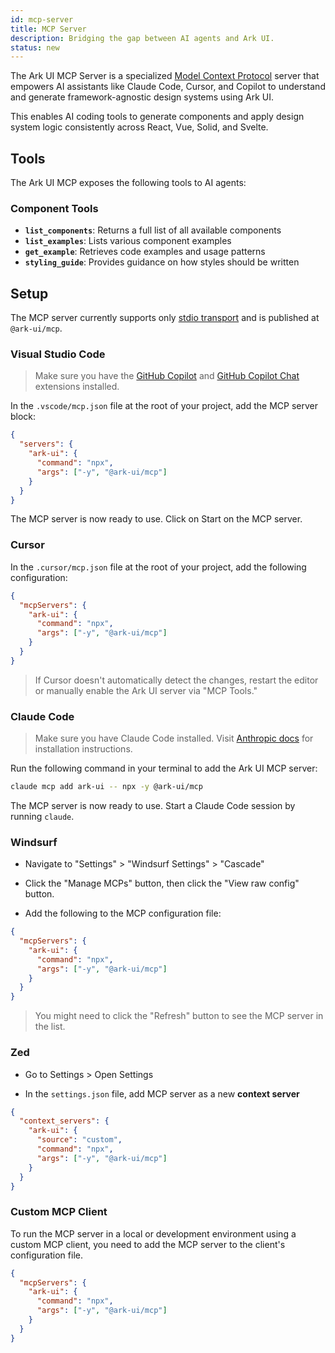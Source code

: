 ```yaml
---
id: mcp-server
title: MCP Server
description: Bridging the gap between AI agents and Ark UI.
status: new
---
```


The Ark UI MCP Server is a specialized [Model Context Protocol](https://modelcontextprotocol.io/introduction) server
that empowers AI assistants like Claude Code, Cursor, and Copilot to understand and generate framework-agnostic design
systems using Ark UI.

This enables AI coding tools to generate components and apply design system logic consistently across React, Vue, Solid,
and Svelte.

## Tools

The Ark UI MCP exposes the following tools to AI agents:

### Component Tools

- **`list_components`**: Returns a full list of all available components
- **`list_examples`**: Lists various component examples
- **`get_example`**: Retrieves code examples and usage patterns
- **`styling_guide`**: Provides guidance on how styles should be written

## Setup

The MCP server currently supports only
[stdio transport](https://modelcontextprotocol.io/specification/2025-06-18/basic/transports#stdio) and is published at
`@ark-ui/mcp`.

### Visual Studio Code

> Make sure you have the [GitHub Copilot](https://marketplace.visualstudio.com/items?itemName=GitHub.copilot) and
> [GitHub Copilot Chat](https://marketplace.visualstudio.com/items?itemName=GitHub.copilot-chat) extensions installed.

In the `.vscode/mcp.json` file at the root of your project, add the MCP server block:

```json title=".vscode/mcp.json"
{
  "servers": {
    "ark-ui": {
      "command": "npx",
      "args": ["-y", "@ark-ui/mcp"]
    }
  }
}
```

The MCP server is now ready to use. Click on Start on the MCP server.

### Cursor

In the `.cursor/mcp.json` file at the root of your project, add the following configuration:

```json
{
  "mcpServers": {
    "ark-ui": {
      "command": "npx",
      "args": ["-y", "@ark-ui/mcp"]
    }
  }
}
```

> If Cursor doesn't automatically detect the changes, restart the editor or manually enable the Ark UI server via "MCP
> Tools."

### Claude Code

> Make sure you have Claude Code installed. Visit [Anthropic docs](https://docs.anthropic.com/en/docs/claude-code/mcp)
> for installation instructions.

Run the following command in your terminal to add the Ark UI MCP server:

```bash
claude mcp add ark-ui -- npx -y @ark-ui/mcp
```

The MCP server is now ready to use. Start a Claude Code session by running `claude`.

### Windsurf

- Navigate to "Settings" > "Windsurf Settings" > "Cascade"

- Click the "Manage MCPs" button, then click the "View raw config" button.

- Add the following to the MCP configuration file:

```json title=".codeium/windsurf/mcp_config.json"
{
  "mcpServers": {
    "ark-ui": {
      "command": "npx",
      "args": ["-y", "@ark-ui/mcp"]
    }
  }
}
```

> You might need to click the "Refresh" button to see the MCP server in the list.

### Zed

- Go to Settings > Open Settings

- In the `settings.json` file, add MCP server as a new **context server**

```json title=".config/zed/settings.json"
{
  "context_servers": {
    "ark-ui": {
      "source": "custom",
      "command": "npx",
      "args": ["-y", "@ark-ui/mcp"]
    }
  }
}
```

### Custom MCP Client

To run the MCP server in a local or development environment using a custom MCP client, you need to add the MCP server to
the client's configuration file.

```json
{
  "mcpServers": {
    "ark-ui": {
      "command": "npx",
      "args": ["-y", "@ark-ui/mcp"]
    }
  }
}
```
